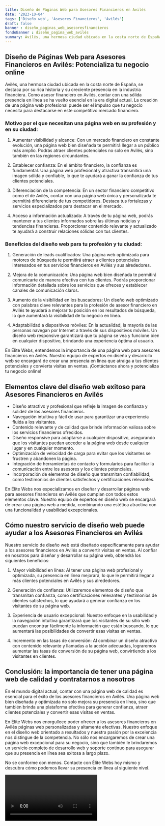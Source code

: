 ```yaml
---
title: Diseño de Páginas Web para Asesores Financieros en Avilés
date: '2023-10-04'
tags: ['Diseño web', 'Asesores Financieros', 'Avilés']
draft: false
banner : diseño_paginas_web_asesoresfinancieros
fondoBanner : diseño_pagina_web_avilés
summary: Avilés, una hermosa ciudad ubicada en la costa norte de España, se destaca por su rica historia y su creciente presencia en la industria financiera. Como asesor financiero en Avilés, contar con una sólida presencia en línea se ha vuelto esencial en la era digital actual. La creación de una página web profesional puede ser el impulso que tu negocio necesita para destacarse en este competitivo mercado financiero.
---
```


## Diseño de Páginas Web para Asesores Financieros en Avilés: Potencializa tu negocio online

Avilés, una hermosa ciudad ubicada en la costa norte de España, se destaca por su rica historia y su creciente presencia en la industria financiera. Como asesor financiero en Avilés, contar con una sólida presencia en línea se ha vuelto esencial en la era digital actual. La creación de una página web profesional puede ser el impulso que tu negocio necesita para destacarse en este competitivo mercado financiero.

### Motivo por el que necesitan una página web en su profesión y en su ciudad:

1. Aumentar visibilidad y alcance: Con un mercado financiero en constante evolución, una página web bien diseñada te permitirá llegar a un público más amplio. Podrás atraer clientes potenciales no solo en Avilés, sino también en las regiones circundantes.

2. Establecer confianza: En el ámbito financiero, la confianza es fundamental. Una página web profesional y atractiva transmitirá una imagen sólida y confiable, lo que te ayudará a ganar la confianza de tus clientes potenciales.

3. Diferenciación de la competencia: En un sector financiero competitivo como el de Avilés, contar con una página web única y personalizada te permitirá diferenciarte de tus competidores. Destaca tus fortalezas y servicios especializados para destacar en el mercado.

4. Acceso a información actualizada: A través de tu página web, podrás mantener a tus clientes informados sobre las últimas noticias y tendencias financieras. Proporcionar contenido relevante y actualizado te ayudará a construir relaciones sólidas con tus clientes.

### Beneficios del diseño web para tu profesión y tu ciudad:

1. Generación de leads cualificados: Una página web optimizada para motores de búsqueda te permitirá atraer a clientes potenciales interesados en tus servicios financieros en Avilés y sus alrededores.

2. Mejora de la comunicación: Una página web bien diseñada te permitirá comunicarte de manera efectiva con tus clientes. Podrás proporcionar información detallada sobre los servicios que ofreces y establecer canales de comunicación claros.

3. Aumento de la visibilidad en los buscadores: Un diseño web optimizado con palabras clave relevantes para la profesión de asesor financiero en Avilés te ayudará a mejorar tu posición en los resultados de búsqueda, lo que aumentará la visibilidad de tu negocio en línea.

4. Adaptabilidad a dispositivos móviles: En la actualidad, la mayoría de las personas navegan por Internet a través de sus dispositivos móviles. Un diseño web responsive garantizará que tu página se vea y funcione bien en cualquier dispositivo, brindando una experiencia óptima al usuario.

En Élite Webs, entendemos la importancia de una página web para asesores financieros en Avilés. Nuestro equipo de expertos en diseño y desarrollo web se encargará de crear una presencia en línea que atraiga a tus clientes potenciales y convierta visitas en ventas. ¡Contáctanos ahora y potencializa tu negocio online!

<GifSeo />

<Cta />

## Elementos clave del diseño web exitoso para Asesores Financieros en Avilés

- Diseño atractivo y profesional que refleje la imagen de confianza y solidez de los asesores financieros.
- Navegación intuitiva y fácil de usar para garantizar una experiencia fluida a los visitantes.
- Contenido relevante y de calidad que brinde información valiosa sobre los servicios financieros ofrecidos.
- Diseño responsive para adaptarse a cualquier dispositivo, asegurando que los visitantes puedan acceder a la página web desde cualquier lugar y en cualquier momento.
- Optimización de velocidad de carga para evitar que los visitantes se frustren y abandonen la página.
- Integración de herramientas de contacto y formularios para facilitar la comunicación entre los asesores y los clientes potenciales.
- Incorporación de elementos de diseño que transmitan confiabilidad, como testimonios de clientes satisfechos y certificaciones relevantes.

En Élite Webs nos especializamos en diseñar y desarrollar páginas web para asesores financieros en Avilés que cumplan con todos estos elementos clave. Nuestro equipo de expertos en diseño web se encargará de crear una página web a medida, combinando una estética atractiva con una funcionalidad y usabilidad excepcionales.

## Cómo nuestro servicio de diseño web puede ayudar a los Asesores Financieros en Avilés

Nuestro servicio de diseño web está diseñado específicamente para ayudar a los asesores financieros en Avilés a convertir visitas en ventas. Al confiar en nosotros para diseñar y desarrollar su página web, obtendrá los siguientes beneficios:

1. Mayor visibilidad en línea: Al tener una página web profesional y optimizada, su presencia en línea mejorará, lo que le permitirá llegar a más clientes potenciales en Avilés y sus alrededores.

2. Generación de confianza: Utilizaremos elementos de diseño que transmitan confianza, como certificaciones relevantes y testimonios de clientes satisfechos, lo que ayudará a generar confianza en los visitantes de su página web.

3. Experiencia de usuario excepcional: Nuestro enfoque en la usabilidad y la navegación intuitiva garantizará que los visitantes de su sitio web puedan encontrar fácilmente la información que están buscando, lo que aumentará las posibilidades de convertir esas visitas en ventas.

4. Incremento en las tasas de conversión: Al combinar un diseño atractivo con contenido relevante y llamadas a la acción adecuadas, lograremos aumentar las tasas de conversión de su página web, convirtiendo a los visitantes en clientes.

## Conclusión: la importancia de tener una página web de calidad y contratarnos a nosotros

En el mundo digital actual, contar con una página web de calidad es esencial para el éxito de los asesores financieros en Avilés. Una página web bien diseñada y optimizada no solo mejora su presencia en línea, sino que también brinda una plataforma efectiva para generar confianza, atraer clientes potenciales y convertir esas visitas en ventas.

En Élite Webs nos enorgullece poder ofrecer a los asesores financieros en Avilés páginas web personalizadas y altamente efectivas. Nuestro enfoque en el diseño web orientado a resultados y nuestra pasión por la excelencia nos distingue de la competencia. No sólo nos encargaremos de crear una página web excepcional para su negocio, sino que también le brindaremos un servicio completo de desarrollo web y soporte continuo para asegurar que su presencia en línea sea exitosa a largo plazo.

No se conforme con menos. Contacte con Élite Webs hoy mismo y descubra cómo podemos llevar su presencia en línea al siguiente nivel.

<Video />

<CtaBot job='Asesores Financieros' city='Avilés'/>

<Gmaps query='Avilés+españa+maps' />
